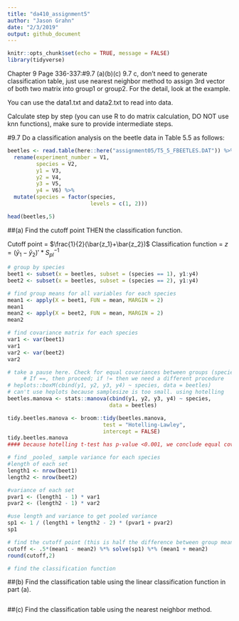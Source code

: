 ```yaml
---
title: "da410_assignment5"
author: "Jason Grahn"
date: "2/3/2019"
output: github_document
---
```


```r
knitr::opts_chunk$set(echo = TRUE, message = FALSE)
library(tidyverse)
```

Chapter 9  Page 336-337:#9.7 (a)(b)(c)
9.7 c, don't need to generate classification table, just use nearest neighbor method to assign 3rd vector of both two matrix into group1 or group2. For the detail, look at the example.

You can use the data1.txt and data2.txt to read into data.

Calculate step by step (you can use R to do matrix calculation, DO NOT use knn functions), make sure to provide intermediate steps. 

#9.7 Do a classification analysis on the beetle data in Table 5.5 as follows:
```r
beetles <- read.table(here::here("assignment05/T5_5_FBEETLES.DAT")) %>% 
  rename(experiment_number = V1,
         species = V2,
         y1 = V3,
         y2 = V4,
         y3 = V5,
         y4 = V6) %>% 
  mutate(species = factor(species, 
                          levels = c(1, 2)))

head(beetles,5)
```


##(a) Find the cutoff point THEN the classification function. 

Cutoff point = $\frac{1}{2}(\bar{z_1}+\bar{z_2})$
Classification function = $z = (\bar{y}_1 - \bar{y}_2)' * S^{-1}_{pl}$
```r
# group by species
beet1 <- subset(x = beetles, subset = (species == 1), y1:y4)
beet2 <- subset(x = beetles, subset = (species == 2), y1:y4)

# find group means for all variables for each species
mean1 <- apply(X = beet1, FUN = mean, MARGIN = 2)
mean1
mean2 <- apply(X = beet2, FUN = mean, MARGIN = 2)
mean2

# find covariance matrix for each species
var1 <- var(beet1)
var1
var2 <- var(beet2)
var2

# take a pause here. Check for equal covariances between groups (species)
     # If ==, then proceed; if != then we need a different procedure
# heplots::boxM(cbind(y1, y2, y3, y4) ~ species, data = beetles)
# can't use heplots because samplesize is too small. using hotelling 
beetles.manova <- stats::manova(cbind(y1, y2, y3, y4) ~ species, 
                                data = beetles)

tidy.beetles.manova <- broom::tidy(beetles.manova, 
                              test = "Hotelling-Lawley",
                              intercept = FALSE)
tidy.beetles.manova 
#### because hotelling t-test has p-value <0.001, we conclude equal covariance
```

```r
# find _pooled_ sample variance for each species
#length of each set
length1 <- nrow(beet1)
length2 <- nrow(beet2)

#variance of each set
pvar1 <- (length1 - 1) * var1
pvar2 <- (length2 - 1) * var2 

#use length and variance to get pooled variance
sp1 <- 1 / (length1 + length2 - 2) * (pvar1 + pvar2)
sp1

# find the cutoff point (this is half the difference between group means) 
cutoff <- .5*(mean1 - mean2) %*% solve(sp1) %*% (mean1 + mean2)
round(cutoff,2)
```

```r
# find the classification function

``` 

##(b) Find the classification table using the linear classification function in part (a).
```r

```

##(c) Find the classification table using the nearest neighbor method.
```r

```

